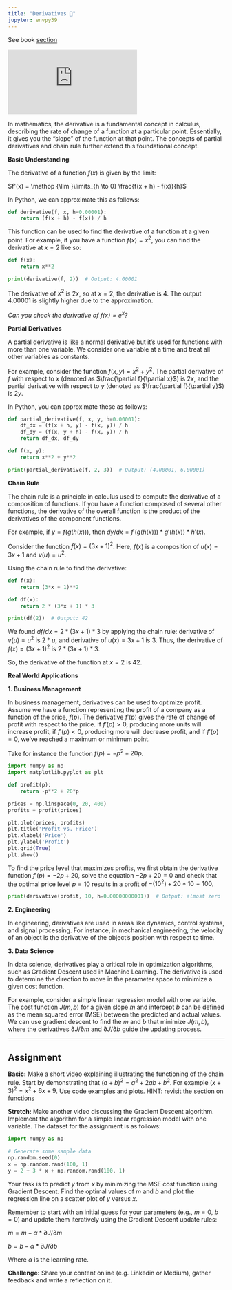 ```yaml
---
title: "Derivatives 🤔"
jupyter: envpy39
---
```


See book [section](https://learning.oreilly.com/library/view/essential-math-for/9781098102920/ch01.html#idm45252826120304){target="_blank"}

```{=html}
<div class="ratio ratio-16x9 m-5 w-75">
<iframe src="https://www.youtube.com/embed/9vKqVkMQHKk" title="YouTube video player" frameborder="0" allow="accelerometer; autoplay; clipboard-write; encrypted-media; gyroscope; picture-in-picture; web-share" allowfullscreen></iframe>

</iframe>
</div>
```
In mathematics, the derivative is a fundamental concept in calculus, describing the rate of change of a function at a particular point. Essentially, it gives you the "slope" of the function at that point. The concepts of partial derivatives and chain rule further extend this foundational concept.

**Basic Understanding**

The derivative of a function $f(x)$ is given by the limit:

$f'(x) = \mathop {\lim }\limits_{h \to 0} \frac{f(x + h) - f(x)}{h}$

In Python, we can approximate this as follows:

```python
def derivative(f, x, h=0.00001):
    return (f(x + h) - f(x)) / h
```

This function can be used to find the derivative of a function at a given point. For example, if you have a function $f(x) = x^2$, you can find the derivative at $x=2$ like so:

```python
def f(x):
    return x**2

print(derivative(f, 2))  # Output: 4.00001
```

The derivative of $x^2$ is $2x$, so at $x=2$, the derivative is $4$. The output $4.00001$ is slightly higher due to the approximation.

*Can you check the derivative of $f(x) = e^x$?*

**Partial Derivatives**

A partial derivative is like a normal derivative but it's used for functions with more than one variable. We consider one variable at a time and treat all other variables as constants.

For example, consider the function $f(x, y) = x^2 + y^2$. The partial derivative of $f$ with respect to $x$ (denoted as $\frac{\partial f}{\partial x}$) is $2x$, and the partial derivative with respect to $y$ (denoted as $\frac{\partial f}{\partial y}$) is $2y$.

In Python, you can approximate these as follows:

```python
def partial_derivative(f, x, y, h=0.00001):
    df_dx = (f(x + h, y) - f(x, y)) / h
    df_dy = (f(x, y + h) - f(x, y)) / h
    return df_dx, df_dy

def f(x, y):
    return x**2 + y**2

print(partial_derivative(f, 2, 3))  # Output: (4.00001, 6.00001)
```

**Chain Rule**

The chain rule is a principle in calculus used to compute the derivative of a composition of functions. If you have a function composed of several other functions, the derivative of the overall function is the product of the derivatives of the component functions.

For example, if $y = f(g(h(x)))$, then $dy/dx = f'(g(h(x))) * g'(h(x)) * h'(x)$.

Consider the function $f(x) = (3x + 1)^2$. Here, $f(x)$ is a composition of $u(x) = 3x + 1$ and $v(u) = u^2$.

Using the chain rule to find the derivative:

```python
def f(x):
    return (3*x + 1)**2

def df(x):
    return 2 * (3*x + 1) * 3

print(df(2))  # Output: 42
```

We found $df/dx = 2*(3x+1)*3$ by applying the chain rule: derivative of $v(u) = u^2$ is $2*u$, and derivative of $u(x) = 3x + 1$ is $3$. Thus, the derivative of $f(x) = (3x + 1)^2$ is $2*(3x+1)*3$.

So, the derivative of the function at $x=2$ is $42$.

**Real World Applications**

**1. Business Management**

In business management, derivatives can be used to optimize profit. Assume we have a function representing the profit of a company as a function of the price, $f(p)$. The derivative $f'(p)$ gives the rate of change of profit with respect to the price. If $f'(p) > 0$, producing more units will increase profit, if $f'(p) < 0$, producing more will decrease profit, and if $f'(p) = 0$, we've reached a maximum or minimum point.

Take for instance the function $f(p) = -p^2 + 20p$.

```python
import numpy as np
import matplotlib.pyplot as plt

def profit(p):
    return -p**2 + 20*p

prices = np.linspace(0, 20, 400)
profits = profit(prices)

plt.plot(prices, profits)
plt.title('Profit vs. Price')
plt.xlabel('Price')
plt.ylabel('Profit')
plt.grid(True)
plt.show()
```

To find the price level that maximizes profits, we first obtain the derivative function $f'(p) = -2p + 20$, solve the equation $-2p + 20 = 0$ and check that the optimal price level $p = 10$ results in a profit of $-(10^2) + 20 * 10 =  100$.

```python
print(derivative(profit, 10, h=0.00000000001))  # Output: almost zero
```

**2. Engineering**

In engineering, derivatives are used in areas like dynamics, control systems, and signal processing. For instance, in mechanical engineering, the velocity of an object is the derivative of the object's position with respect to time.

**3. Data Science**

In data science, derivatives play a critical role in optimization algorithms, such as Gradient Descent used in Machine Learning. The derivative is used to determine the direction to move in the parameter space to minimize a given cost function.

For example, consider a simple linear regression model with one variable. The cost function $J(m, b)$ for a given slope $m$ and intercept $b$ can be defined as the mean squared error (MSE) between the predicted and actual values. We can use gradient descent to find the $m$ and $b$ that minimize $J(m, b)$, where the derivatives $∂J/∂m$ and $∂J/∂b$ guide the updating process.

------------------------------------------------------------------------

## Assignment {.unnumbered}

**Basic:** Make a short video explaining illustrating the functioning of the chain rule. Start by demonstrating that $(a + b)^2 = a^2 + 2ab + b^2$. For example $(x + 3)^2 = x^2 + 6x + 9$. Use code examples and plots. HINT: revisit the section on [functions](functions.html){target="_blank"}

**Stretch:** Make another video discussing the Gradient Descent algorithm. Implement the algorithm for a simple linear regression model with one variable. The dataset for the assignment is as follows:

```python
import numpy as np

# Generate some sample data
np.random.seed(0)
x = np.random.rand(100, 1)
y = 2 + 3 * x + np.random.rand(100, 1)
```

Your task is to predict $y$ from $x$ by minimizing the MSE cost function using Gradient Descent. Find the optimal values of $m$ and $b$ and plot the regression line on a scatter plot of $y$ versus $x$.

Remember to start with an initial guess for your parameters (e.g., $m = 0, \ b = 0$) and update them iteratively using the Gradient Descent update rules:

$m = m - α * ∂J/∂m$

$b = b - α * ∂J/∂b$

Where $α$ is the learning rate.

**Challenge:** Share your content online (e.g. Linkedin or Medium), gather feedback and write a reflection on it.

